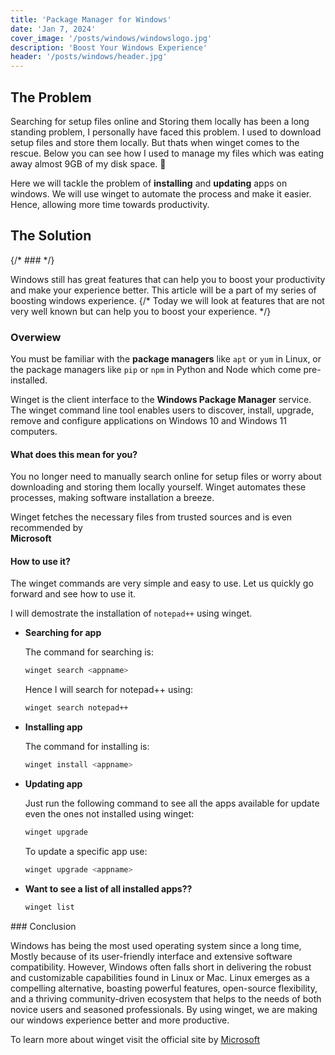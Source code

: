 ```yaml
---
title: 'Package Manager for Windows'
date: 'Jan 7, 2024'
cover_image: '/posts/windows/windowslogo.jpg'
description: 'Boost Your Windows Experience'
header: '/posts/windows/header.jpg'
---
```


## The Problem

Searching for setup files online and Storing them locally has been a long standing problem, I personally have faced this problem. I used to download setup files and store them locally. But thats when winget comes to the rescue.
Below you can see how I used to manage my files which was eating away almost 9GB of my disk space. <Standout text='Now I just use winget' /> 🙂

<ImageBox
  link='/posts/windows/wingetSoftwares.png'
  text='My Softwares Folder'
/>

Here we will tackle the problem of **installing** and **updating** apps on windows. We will use winget to automate the process and make it easier. Hence, allowing more time towards productivity.

## The Solution

{/* ### <Standout text= 'Winget' /> */}

<StyleBox>
  <Standout text='Winget' />
</StyleBox>
<span className='text-center'>
  Windows still has great features that can help you to boost your productivity
  and make your experience better. This article will be a part of my series of
  boosting windows experience.
</span>
{/* Today we will look at <Standout text='Winget' /> features that are not very well known but can help you to boost your experience. */}

### Overwiew

You must be familiar with the **package managers** like `apt` or `yum` in Linux,
or the package managers like `pip` or `npm` in Python and Node which come pre-installed.

Winget is the client interface to the **Windows Package Manager** service. The winget command line tool enables users to discover, install, upgrade, remove and configure applications on Windows 10 and Windows 11 computers.

#### What does this mean for you?

You no longer need to manually search online for setup files or worry about downloading and storing them locally yourself. Winget automates these processes, making software installation a breeze.

<StyleBox>
  Winget fetches the necessary files from trusted sources and is even
  recommended by <br /> <b>Microsoft</b>
</StyleBox>

#### How to use it?

The winget commands are very simple and easy to use. Let us quickly go forward and see how to use it.

I will demostrate the installation of `notepad++` using winget.

- **Searching for app**

  The command for searching is:

  ```bash
  winget search <appname>
  ```

  Hence I will search for notepad++ using:

  ```bash
  winget search notepad++
  ```

  <ImageBox link='/posts/windows/winget_search.png' text='winget search' />

- **Installing app**

  The command for installing is:

  ```bash
  winget install <appname>
  ```

  <ImageBox link='/posts/windows/winget_install.png' text='winget install' />
  <InfoBox text='You can also use the unique ID under the `id` column in case 2 apps have same name' />

- **Updating app**

  Just run the following command to see all the apps available for update even the ones not installed using winget:

  ```bash
  winget upgrade
  ```

  <ImageBox link='/posts/windows/winget_upgrade.png' text='winget upgrade' />

  To update a specific app use:

  ```bash
  winget upgrade <appname>
  ```

- **Want to see a list of all installed apps??**

  ```bash
  winget list
  ```

<InfoBox text='Feeling stuck? use `winget --help` to get a quick view at the available commands' />
### Conclusion

Windows has being the most used operating system since a long time, Mostly because of its user-friendly interface and extensive software compatibility.
However, Windows often falls short in delivering the robust and customizable capabilities found in Linux or Mac.
Linux emerges as a compelling alternative, boasting powerful features, open-source flexibility, and a thriving community-driven ecosystem that helps to the needs of both novice users and seasoned professionals.
By using winget, we are making our windows experience better and more productive.

To learn more about winget visit the official site by [Microsoft](https://docs.microsoft.com/en-us/windows/package-manager/winget/)

